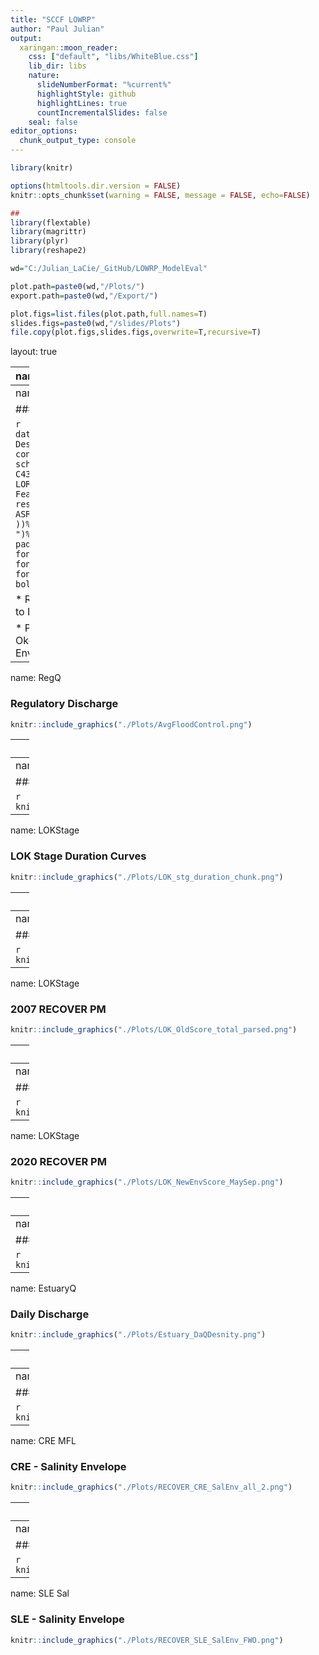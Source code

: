 ```yaml
---
title: "SCCF LOWRP"
author: "Paul Julian"
output:
  xaringan::moon_reader:
    css: ["default", "libs/WhiteBlue.css"]
    lib_dir: libs
    nature:
      slideNumberFormat: "%current%" 
      highlightStyle: github
      highlightLines: true
      countIncrementalSlides: false
    seal: false
editor_options: 
  chunk_output_type: console
---
```


```r
library(knitr)

options(htmltools.dir.version = FALSE)
knitr::opts_chunk$set(warning = FALSE, message = FALSE, echo=FALSE)

##
library(flextable)
library(magrittr)
library(plyr)
library(reshape2)

wd="C:/Julian_LaCie/_GitHub/LOWRP_ModelEval"

plot.path=paste0(wd,"/Plots/")
export.path=paste0(wd,"/Export/")

plot.figs=list.files(plot.path,full.names=T)
slides.figs=paste0(wd,"/slides/Plots")
file.copy(plot.figs,slides.figs,overwrite=T,recursive=T)
```

layout: true

<div class="my-footer">
<span>  </span>
</div>

---
name: title
class: left, middle

### Lake Okeechobee Watershed Restoration Project

.pull-left[


*Sanibel-Captiva Conservation Foundation*

*Conservancy of Southwest Florida*

**DRAFT** - `r paste(format(as.Date("2022-03-07"),"%B %d, %Y"))#  ,"<br>(Updated:", format(as.Date(Sys.Date()),"%B %d, %Y"),")")`

]
<!-- this ends up being the title slide since seal = FALSE-->

.pull-right[
```r
knitr::include_graphics('./Plots/SCCF Logo knockout_c.png')
```

```r
knitr::include_graphics('./Plots/ConSWFL.jpeg')
```

]


```r
# devtools::install_github("gadenbuie/xaringanExtra")
# xaringanExtra::use_webcam()
xaringanExtra::use_tile_view()
# xaringanExtra::use_scribble()
```
.footnote[
Paul Julian PhD<br>[`r fontawesome::fa("fas fa-envelope")`](mailto: pjulian@sccf.org) .small[pjulian@sccf.org]

.small[Use cursor keys for navigation, press .red["O"] for a slide .red[O]verview]

```r
bsplus::bs_button(
    label = "Download PDF Version",
    button_type = "primary",
    button_size = "small") %>%
    htmltools::a(
      href = "https://sccf-tech.github.io/LOWRP_ModelEval/slides/SCCF_LOWRP_Eval.pdf"
      )
```
]

---
name: alternatives

### General Description


```r

data.frame(Alternative=c("ECB","FWO","1BWR","ASR"),
           Description=c(
             "KRR partial complete; HHD under construction; C44 & C43 under construction; LORS08 schedule (cira 2012)",
             "KRR & HHD complete; C44, C43 and C23/24 complete; CEPP feautres operational; LORS08 schedule (cira 2025)",
             "Wetland Attenuation Feature - 43000 acres; 80 ASR wells; wetland restoration; LORS08 (cira 2025)",
             "WAF removed; 55 ASR wells; wetland restoration; LORS08 (cira 2025)"
           ))%>%
  flextable()%>%
  colformat_char(na_str="---")%>%
  width(width=c(1,5))%>%
  padding(padding=0.1,part="all")%>%
  font(fontname="Times New Roman",part="all")%>%
  fontsize(size=10,part="body")%>%
  fontsize(size=12,part="header")%>%
  bold(part="header")
```

* RSMBN modeling Period of Simulation - Jan 1, 1965 to Dec 31, 2005

* Performance Measures
  * Both 2007 and 2020 Lake Okeechobee Stage and Northern Estuaries Salinity Envelopes were used to evaluate LOWRP alternatives.
---
name: RegQ

### Regulatory Discharge

```r

knitr::include_graphics("./Plots/AvgFloodControl.png")
```

---
name: LOKStage

### LOK Daily Stage Distribution

```r

knitr::include_graphics("./Plots/LOK_stg_hist.png")
```


---
name: LOKStage

### LOK Stage Duration Curves

```r

knitr::include_graphics("./Plots/LOK_stage_curve.png")
```

---
name: LOKStage

### LOK Stage Duration Curves

```r

knitr::include_graphics("./Plots/LOK_stg_duration_chunk.png")
```

---
name: LOKStage

### LOK Stage Conditions

```r

knitr::include_graphics("./Plots/LOK_stg.png")
```

---
name: LOKStage

### LOK - High Stage Event and Duration

```r

knitr::include_graphics("./Plots/LOK_highstg_events.png")
```

---
name: LOKStage

### 2007 RECOVER PM

```r

knitr::include_graphics("./Plots/LOK_OldScore_total_parsed.png")
```

---
name: LOKStage

### 2020 RECOVER PM

```r

knitr::include_graphics("./Plots/LOK_NewEnv.png")
```

---
name: LOKStage

### 2020 RECOVER PM

```r

knitr::include_graphics("./Plots/LOK_NewEnvScore_AllYrs.png")
```

---
name: LOKStage

### 2020 RECOVER PM

```r

knitr::include_graphics("./Plots/LOK_NewEnvScore_MaySep.png")
```

---
name: LOKStage

### 2020 RECOVER PM

```r

knitr::include_graphics("./Plots/LOK_NewEnvScore_RecYrs.png")
```

---
name: LakeQEstuary

### Regulatory Discharge

```r

knitr::include_graphics("./Plots/Lakedischarge_Annualmean.png")
```

---
name: EstuaryQ

### Daily Discharge

```r

knitr::include_graphics("./Plots/Estuary_DaQDesnity.png")
```

---
name: CRE MFL

### Caloosahatchee MFL

```r

knitr::include_graphics("./Plots/CRE_MFL_Alt_all.png")
```

---
name: CRE MFL

### Caloosahatchee MFL

```r

knitr::include_graphics("./Plots/CREMFL_Alts.png")
```

---
name: CRE MFL

### CRE - Salinity Envelope

```r

knitr::include_graphics("./Plots/RECOVER_CRE_SalEnv_all_2.png")
```

---
name: CRE MFL

### CRE - Salinity Envelope

```r

knitr::include_graphics("./Plots/RECOVER_CRE_SalEnv_FWO.png")
```


---
name: SLE Sal

### SLE - Salinity Envelope

```r

knitr::include_graphics("./Plots/RECOVER_SLE_SalEnv_all_2.png")
```

---
name: SLE Sal

### SLE - Salinity Envelope

```r

knitr::include_graphics("./Plots/RECOVER_SLE_SalEnv_FWO.png")
```